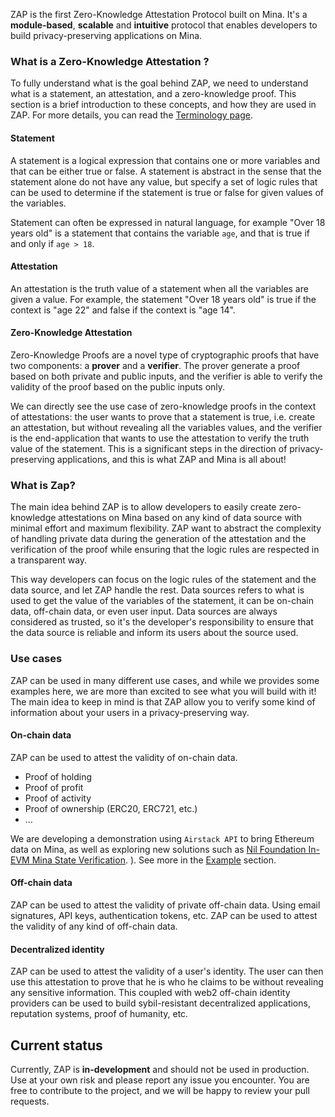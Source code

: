 ZAP is the first Zero-Knowledge Attestation Protocol built on Mina. It's a **module-based**, **scalable** and **intuitive** protocol that enables developers to build privacy-preserving applications on Mina.

### What is a Zero-Knowledge Attestation ?

To fully understand what is the goal behind ZAP, we need to understand what is a statement, an attestation, and a zero-knowledge proof.
This section is a brief introduction to these concepts, and how they are used in ZAP. For more details, you can read the [Terminology page](./terminology).

#### Statement

A statement is a logical expression that contains one or more variables and that can be either true or false.
A statement is abstract in the sense that the statement alone do not have any value, but specify a set of logic rules that can be used to determine if the statement is true or false for given values of the variables.

Statement can often be expressed in natural language, for example "Over 18 years old" is a statement that contains the variable `age`, and that is true if and only if `age > 18`.

#### Attestation

An attestation is the truth value of a statement when all the variables are given a value.
For example, the statement "Over 18 years old" is true if the context is "age 22" and false if the context is "age 14".

#### Zero-Knowledge Attestation

Zero-Knowledge Proofs are a novel type of cryptographic proofs that have two components: a **prover** and a **verifier**.
The prover generate a proof based on both private and public inputs, and the verifier is able to verify the validity of the proof based on the public inputs only.

We can directly see the use case of zero-knowledge proofs in the context of attestations: the user wants to prove that a statement is true, i.e. create an attestation, but without revealing all the variables values, and the verifier is the end-application that wants to use the attestation to verify the truth value of the statement.
This is a significant steps in the direction of privacy-preserving applications, and this is what ZAP and Mina is all about!

### What is Zap?

The main idea behind ZAP is to allow developers to easily create zero-knowledge attestations on Mina based on any kind of data source with minimal effort and maximum flexibility.
ZAP want to abstract the complexity of handling private data during the generation of the attestation and the verification of the proof while ensuring that the logic rules are respected in a transparent way.

This way developers can focus on the logic rules of the statement and the data source, and let ZAP handle the rest.
Data sources refers to what is used to get the value of the variables of the statement, it can be on-chain data, off-chain data, or even user input.
Data sources are always considered as trusted, so it's the developer's responsibility to ensure that the data source is reliable and inform its users about the source used.

### Use cases

ZAP can be used in many different use cases, and while we provides some examples here, we are more than excited to see what you will build with it!
The main idea to keep in mind is that ZAP allow you to verify some kind of information about your users in a privacy-preserving way.

#### On-chain data

ZAP can be used to attest the validity of on-chain data.

- Proof of holding
- Proof of profit
- Proof of activity
- Proof of ownership (ERC20, ERC721, etc.)
- ... 

We are developing a demonstration using `Airstack API` to bring Ethereum data on Mina, as well as exploring new solutions such as [Nil Foundation In-EVM Mina State Verification](https://verify.mina.nil.foundation/).
). See more in the [Example](./) section.

#### Off-chain data

ZAP can be used to attest the validity of private off-chain data.
Using email signatures, API keys, authentication tokens, etc. ZAP can be used to attest the validity of any kind of off-chain data.

#### Decentralized identity

ZAP can be used to attest the validity of a user's identity. The user can then use this attestation to prove that he is who he claims to be without revealing any sensitive information.
This coupled with web2 off-chain identity providers can be used to build sybil-resistant decentralized applications, reputation systems, proof of humanity, etc.

## Current status

Currently, ZAP is **in-development** and should not be used in production.
Use at your own risk and please report any issue you encounter.
You are free to contribute to the project, and we will be happy to review your pull requests.
